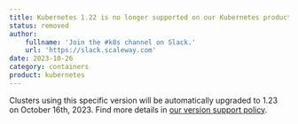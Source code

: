 ```yaml
---
title: Kubernetes 1.22 is no longer supported on our Kubernetes products
status: removed
author:
    fullname: 'Join the #k8s channel on Slack.'
    url: 'https://slack.scaleway.com'
date: 2023-10-26
category: containers
product: kubernetes
---
```


Clusters using this specific version will be automatically upgraded to 1.23 on October 16th, 2023. Find more details in [our version support policy](https://www.scaleway.com/en/docs/containers/kubernetes/reference-content/version-support-policy/#scaleway-kubernetes-kapsule-and-kosmos-release-calendar).

